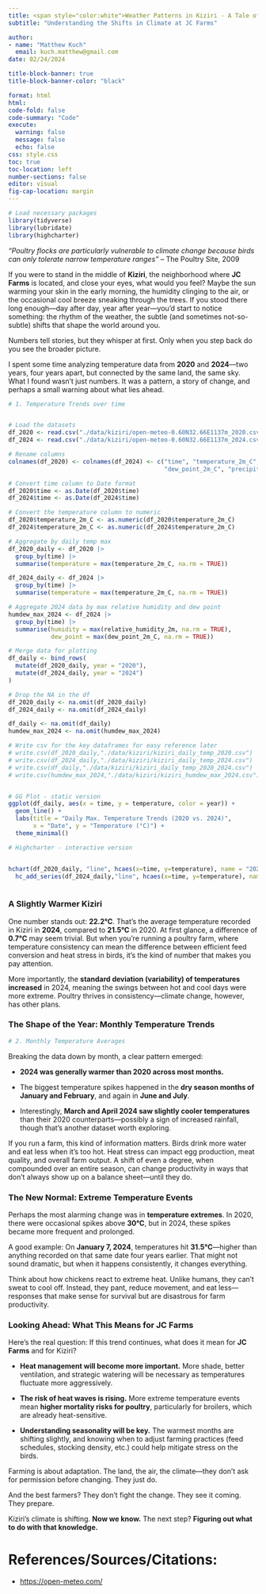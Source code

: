 ```yaml
---
title: <span style="color:white">Weather Patterns in Kiziri - A Tale of Two Years</span>
subtitle: "Understanding the Shifts in Climate at JC Farms"

author: 
- name: "Matthew Kuch"
  email: kuch.matthew@gmail.com
date: 02/24/2024

title-block-banner: true
title-block-banner-color: "black"

format: html
html:
code-fold: false
code-summary: "Code"
execute: 
  warning: false
  message: false
  echo: false
css: style.css
toc: true
toc-location: left
number-sections: false
editor: visual
fig-cap-location: margin
---
```


```r

# Load necessary packages
library(tidyverse)
library(lubridate)
library(highcharter)


```

*"Poultry flocks are particularly vulnerable to climate change because birds can only tolerate narrow temperature ranges"* – The Poultry Site, 2009

If you were to stand in the middle of **Kiziri**, the neighborhood where **JC Farms** is located, and close your eyes, what would you feel? Maybe the sun warming your skin in the early morning, the humidity clinging to the air, or the occasional cool breeze sneaking through the trees. If you stood there long enough—day after day, year after year—you’d start to notice something: the rhythm of the weather, the subtle (and sometimes not-so-subtle) shifts that shape the world around you.

Numbers tell stories, but they whisper at first. Only when you step back do you see the broader picture.

I spent some time analyzing temperature data from **2020** and **2024**—two years, four years apart, but connected by the same land, the same sky. What I found wasn’t just numbers. It was a pattern, a story of change, and perhaps a small warning about what lies ahead.

```r
# 1. Temperature Trends over time


# Load the datasets
df_2020 <- read.csv("./data/kiziri/open-meteo-0.60N32.66E1137m_2020.csv", skip = 3)
df_2024 <- read.csv("./data/kiziri/open-meteo-0.60N32.66E1137m_2024.csv", skip = 3)

# Rename columns
colnames(df_2020) <- colnames(df_2024) <- c("time", "temperature_2m_C", "relative_humidity_2m", 
                                            "dew_point_2m_C", "precipitation_mm", "rain_mm")

# Convert time column to Date format
df_2020$time <- as.Date(df_2020$time)
df_2024$time <- as.Date(df_2024$time)

# Convert the temperature column to numeric
df_2020$temperature_2m_C <- as.numeric(df_2020$temperature_2m_C)
df_2024$temperature_2m_C <- as.numeric(df_2024$temperature_2m_C)

# Aggregate by daily temp max
df_2020_daily <- df_2020 |> 
  group_by(time) |> 
  summarise(temperature = max(temperature_2m_C, na.rm = TRUE))

df_2024_daily <- df_2024 |> 
  group_by(time) |> 
  summarise(temperature = max(temperature_2m_C, na.rm = TRUE))

# Aggregate 2024 data by max relative humidity and dew point
humdew_max_2024 <- df_2024 |> 
  group_by(time) |> 
  summarise(humidity = max(relative_humidity_2m, na.rm = TRUE),
            dew_point = max(dew_point_2m_C, na.rm = TRUE))

# Merge data for plotting
df_daily <- bind_rows(
  mutate(df_2020_daily, year = "2020"),
  mutate(df_2024_daily, year = "2024")
)

# Drop the NA in the df
df_2020_daily <- na.omit(df_2020_daily)
df_2024_daily <- na.omit(df_2024_daily)

df_daily <- na.omit(df_daily)
humdew_max_2024 <- na.omit(humdew_max_2024)

# Write csv for the key dataframes for easy reference later
# write.csv(df_2020_daily,"./data/kiziri/kiziri_daily_temp_2020.csv")
# write.csv(df_2024_daily,"./data/kiziri/kiziri_daily_temp_2024.csv")
# write.csv(df_daily,"./data/kiziri/kiziri_daily_temp_2020_2024.csv")
# write.csv(humdew_max_2024,"./data/kiziri/kiziri_humdew_max_2024.csv")


# GG Plot - static version
ggplot(df_daily, aes(x = time, y = temperature, color = year)) +
  geom_line() +
  labs(title = "Daily Max. Temperature Trends (2020 vs. 2024)", 
       x = "Date", y = "Temperature (°C)") +
  theme_minimal()

# Highcharter - interactive version


hchart(df_2020_daily, "line", hcaes(x=time, y=temperature), name = "2020 Daily Max. Temperature", showInLegend = TRUE) |> 
  hc_add_series(df_2024_daily,"line", hcaes(x=time, y=temperature), name = "2024 Daily Max. Temperature", showInLegend = TRUE)
  

```

### **A Slightly Warmer Kiziri**

One number stands out: **22.2°C**. That’s the average temperature recorded in Kiziri in **2024**, compared to **21.5°C** in 2020. At first glance, a difference of **0.7°C** may seem trivial. But when you’re running a poultry farm, where temperature consistency can mean the difference between efficient feed conversion and heat stress in birds, it’s the kind of number that makes you pay attention.

More importantly, the **standard deviation (variability) of temperatures increased** in 2024, meaning the swings between hot and cool days were more extreme. Poultry thrives in consistency—climate change, however, has other plans.

### **The Shape of the Year: Monthly Temperature Trends**

```r
# 2. Monthly Temperature Averages

```

Breaking the data down by month, a clear pattern emerged:

-   **2024 was generally warmer than 2020 across most months.**

-   The biggest temperature spikes happened in the **dry season months of January and February**, and again in **June and July**.

-   Interestingly, **March and April 2024 saw slightly cooler temperatures** than their 2020 counterparts—possibly a sign of increased rainfall, though that’s another dataset worth exploring.

If you run a farm, this kind of information matters. Birds drink more water and eat less when it’s too hot. Heat stress can impact egg production, meat quality, and overall farm output. A shift of even a degree, when compounded over an entire season, can change productivity in ways that don’t always show up on a balance sheet—until they do.

### **The New Normal: Extreme Temperature Events**

Perhaps the most alarming change was in **temperature extremes**. In 2020, there were occasional spikes above **30°C**, but in 2024, these spikes became more frequent and prolonged.

A good example: On **January 7, 2024**, temperatures hit **31.5°C**—higher than anything recorded on that same date four years earlier. That might not sound dramatic, but when it happens consistently, it changes everything.

Think about how chickens react to extreme heat. Unlike humans, they can’t sweat to cool off. Instead, they pant, reduce movement, and eat less—responses that make sense for survival but are disastrous for farm productivity.

### **Looking Ahead: What This Means for JC Farms**

Here’s the real question: If this trend continues, what does it mean for **JC Farms** and for Kiziri?

-   **Heat management will become more important.** More shade, better ventilation, and strategic watering will be necessary as temperatures fluctuate more aggressively.

-   **The risk of heat waves is rising.** More extreme temperature events mean **higher mortality risks for poultry**, particularly for broilers, which are already heat-sensitive.

-   **Understanding seasonality will be key.** The warmest months are shifting slightly, and knowing when to adjust farming practices (feed schedules, stocking density, etc.) could help mitigate stress on the birds.

Farming is about adaptation. The land, the air, the climate—they don’t ask for permission before changing. They just do.

And the best farmers? They don’t fight the change. They see it coming. They prepare.

Kiziri’s climate is shifting. **Now we know.** The next step? **Figuring out what to do with that knowledge.**

# References/Sources/Citations:

-   <https://open-meteo.com/>
